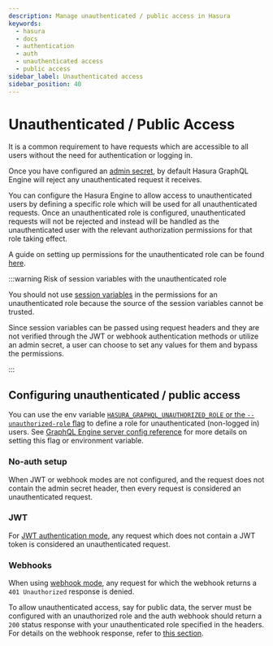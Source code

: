 ```yaml
---
description: Manage unauthenticated / public access in Hasura
keywords:
  - hasura
  - docs
  - authentication
  - auth
  - unauthenticated access
  - public access
sidebar_label: Unauthenticated access
sidebar_position: 40
---
```


# Unauthenticated / Public Access

It is a common requirement to have requests which are accessible to all users without the need for authentication or
logging in.

Once you have configured an [admin secret](/deployment/securing-graphql-endpoint.mdx), by default Hasura GraphQL Engine
will reject any unauthenticated request it receives.

You can configure the Hasura Engine to allow access to unauthenticated users by defining a specific role which will be
used for all unauthenticated requests. Once an unauthenticated role is configured, unauthenticated requests will not be
rejected and instead will be handled as the unauthenticated user with the relevant authorization permissions for that
role taking effect.

A guide on setting up permissions for the unauthenticated role can be found
[here](/auth/authorization/permissions/common-roles-auth-examples.mdx#unauthorized-users-example).

:::warning Risk of session variables with the unauthenticated role

You should not use [session variables](/auth/authorization/roles-variables.mdx#session-variables) in the permissions for
an unauthenticated role because the source of the session variables cannot be trusted.

Since session variables can be passed using request headers and they are not verified through the JWT or webhook
authentication methods or utilize an admin secret, a user can choose to set any values for them and bypass the
permissions.

:::

## Configuring unauthenticated / public access

You can use the env variable
[`HASURA_GRAPHQL_UNAUTHORIZED_ROLE` or the `--unauthorized-role` flag](/deployment/graphql-engine-flags/reference.mdx#unauthorized-role)
to define a role for unauthenticated (non-logged in) users. See
[GraphQL Engine server config reference](/deployment/graphql-engine-flags/index.mdx) for more details on setting this
flag or environment variable.

### No-auth setup

When JWT or webhook modes are not configured, and the request does not contain the admin secret header, then every
request is considered an unauthenticated request.

### JWT

For [JWT authentication mode](/auth/authentication/jwt.mdx), any request which does not contain a JWT token is
considered an unauthenticated request.

### Webhooks

When using [webhook mode](/auth/authentication/webhook.mdx), any request for which the webhook returns a
`401 Unauthorized` response is denied.

To allow unauthenticated access, say for public data, the server must be configured with an unauthorized role and the
auth webhook should return a `200` status response with your unauthenticated role specified in the headers. For details
on the webhook response, refer to [this section](/auth/authentication/webhook.mdx#webhook-response).
